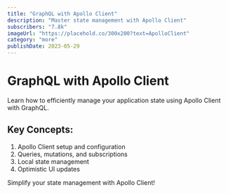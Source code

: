 ```yaml
---
title: "GraphQL with Apollo Client"
description: "Master state management with Apollo Client"
subscribers: "7.8k"
imageUrl: "https://placehold.co/300x200?text=ApolloClient"
category: "more"
publishDate: 2023-05-29
---
```


# GraphQL with Apollo Client

Learn how to efficiently manage your application state using Apollo Client with GraphQL.

## Key Concepts:

1. Apollo Client setup and configuration
2. Queries, mutations, and subscriptions
3. Local state management
4. Optimistic UI updates

Simplify your state management with Apollo Client!
